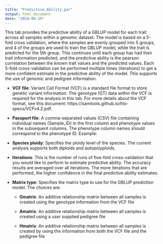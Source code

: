 ```yaml
---
title: "Predictive_Ability_par"
output: html_document
date: "2024-08-29"
---
```


This tab provides the predictive ability of a GBLUP model for each trait across all samples within a genomic dataset. The model is based on a 5-fold cross validation, where the samples are evenly grouped into 5 groups, and 4 of the groups are used to train the GBLUP model, while the trait is predicted for the 5th group. This continues until each group has had their trait information predicted, and the predictive ability is the pearson correlation between the known trait values and the predicted values. Each 5-fold cross-validation can be performed multiple times (iterations) to get a more confident estimate in the predictive ability of the model. This supports the use of genomic and pedigree information. 


* **VCF file**: Variant Call Format (VCF) is a standard file format to store genetic variant information. The genotype (GT) data within the VCF is required for the analysis in this tab. For more details about the VCF format, see this document: https://samtools.github.io/hts-specs/VCFv4.2.pdf. 

* **Passport file**: A comma-separated values (CSV) file containing individual names (Sample_ID) in the first column and phenotype values in the subsequent columns. The phenotype column names should correspond to the phenotype ID. Example: 

* **Species ploidy**: Specifies the ploidy level of the species. The current analysis supports both diploids and autopolyploids. 

* **Iterations**: This is the number of runs of five-fold cross-validation that you would like to perform to estimate predictive ability. The accuracy results are averaged over all iterations. The more iterations that are performed, the higher confidence in the final predictive ability estimates.  

* **Matrix type**: Specifies the matrix type to use for the GBLUP prediction model. The choices are: 
  
  * **Gmatrix**: An additive relationship matrix between all samples is created using the genotype information from the VCF file 

  * **Amatrix**: An additive relationship matrix between all samples is created using a user supplied pedigree file 

  * **Hmatrix**: An additive relationship matrix between all samples is created by using the information from both the VCF file and the pedigree file 
